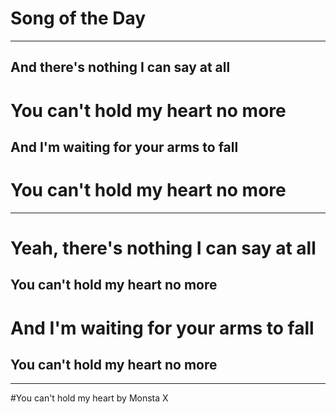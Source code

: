 # Song of the Day

---

## And there's nothing I can say at all
# You can't hold my heart no more
## And I'm waiting for your arms to fall
# You can't hold my heart no more

---

# Yeah, there's nothing I can say at all
## You can't hold my heart no more
# And I'm waiting for your arms to fall
## You can't hold my heart no more

---

#You can't hold my heart by Monsta X
